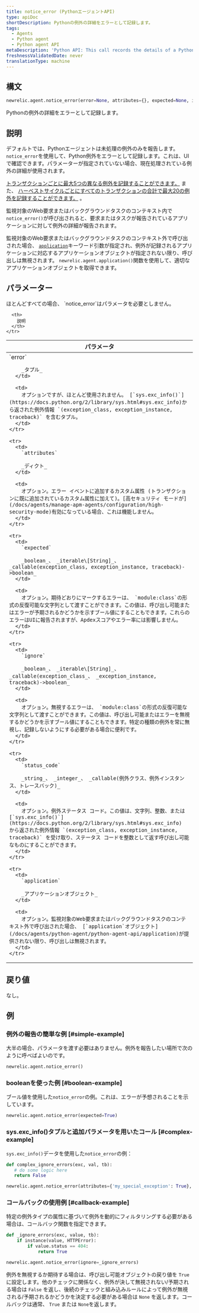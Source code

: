 ```yaml
---
title: notice_error (PythonエージェントAPI)
type: apiDoc
shortDescription: Pythonの例外の詳細をエラーとして記録します。
tags:
  - Agents
  - Python agent
  - Python agent API
metaDescription: 'Python API: This call records the details of a Python exception as an error.'
freshnessValidatedDate: never
translationType: machine
---
```


## 構文

```py
newrelic.agent.notice_error(error=None, attributes={}, expected=None, ignore=None, status_code=None, application=None)
```

Pythonの例外の詳細をエラーとして記録します。

## 説明

デフォルトでは、Pythonエージェントは未処理の例外のみを報告します。 `notice_error`を使用して、Python例外をエラーとして記録します。これは、UIで確認できます。パラメーターが指定されていない場合、現在処理されている例外の詳細が使用されます。

[トランザクションごとに最大5つの異なる例外を記録することができます。](/docs/accounts-partnerships/education/getting-started-new-relic/glossary#transaction) また、 [ハーベストサイクルごとにすべてのトランザクションの合計で最大20の例外を記録することができます。](/docs/apm/new-relic-apm/getting-started/glossary#harvest-cycle) 。

監視対象のWeb要求またはバックグラウンドタスクのコンテキスト内で`notice_error()`が呼び出されると、要求またはタスクが報告されているアプリケーションに対して例外の詳細が報告されます。

監視対象のWeb要求またはバックグラウンドタスクのコンテキスト外で呼び出された場合、 [`application`](/docs/agents/python-agent/python-agent-api/application)キーワード引数が指定され、例外が記録されるアプリケーションに対応するアプリケーションオブジェクトが指定されない限り、呼び出しは無視されます。 `newrelic.agent.application()`関数を使用して、適切なアプリケーションオブジェクトを取得できます。

## パラメーター

<Callout variant="tip">
  ほとんどすべての場合、 `notice_error`はパラメータを必要としません。
</Callout>

<table>
  <thead>
    <tr>
      <th width="25%">
        パラメータ
      </th>

      <th>
        説明
      </th>
    </tr>
  </thead>

  <tbody>
    <tr>
      <td>
        `error`

        _タプル_
      </td>

      <td>
        オプションですが、ほとんど使用されません。 [`sys.exc_info()`](https://docs.python.org/2/library/sys.html#sys.exc_info)から返された例外情報 `(exception_class, exception_instance, traceback)` を含むタプル。
      </td>
    </tr>

    <tr>
      <td>
        `attributes`

        _ディクト_
      </td>

      <td>
        オプション。エラー イベントに追加するカスタム属性 (トランザクションに既に追加されているカスタム属性に加えて)。[高セキュリティ モードが](/docs/agents/manage-apm-agents/configuration/high-security-mode)有効になっている場合、これは機能しません。
      </td>
    </tr>

    <tr>
      <td>
        `expected`

        _boolean_、 _iterable\[String]_、 _callable(exception_class, exception_instance, traceback)->boolean_
      </td>

      <td>
        オプション。期待どおりにマークするエラーは、 `module:class`の形式の反復可能な文字列として渡すことができます。この値は、呼び出し可能またはエラーが予期されるかどうかを示すブール値にすることもできます。これらのエラーはUIに報告されますが、Apdexスコアやエラー率には影響しません。
      </td>
    </tr>

    <tr>
      <td>
        `ignore`

        _boolean_、 _iterable\[String]_、 _callable(exception_class_、 _exception_instance, traceback)->boolean_
      </td>

      <td>
        オプション。無視するエラーは、 `module:class`の形式の反復可能な文字列として渡すことができます。この値は、呼び出し可能またはエラーを無視するかどうかを示すブール値にすることもできます。特定の種類の例外を常に無視し、記録しないようにする必要がある場合に便利です。
      </td>
    </tr>

    <tr>
      <td>
        `status_code`

        _string_、 _integer_、 _callable(例外クラス、例外インスタンス、トレースバック)_
      </td>

      <td>
        オプション。例外ステータス コード。この値は、文字列、整数、または [`sys.exc_info()`](https://docs.python.org/2/library/sys.html#sys.exc_info) から返された例外情報 `(exception_class, exception_instance, traceback)` を受け取り、ステータス コードを整数として返す呼び出し可能なものにすることができます。
      </td>
    </tr>

    <tr>
      <td>
        `application`

        _アプリケーションオブジェクト_
      </td>

      <td>
        オプション。監視対象のWeb要求またはバックグラウンドタスクのコンテキスト外で呼び出された場合、 [`application`オブジェクト](/docs/agents/python-agent/python-agent-api/application)が提供されない限り、呼び出しは無視されます。
      </td>
    </tr>
  </tbody>
</table>

## 戻り値

なし。

## 例

### 例外の報告の簡単な例 [#simple-example]

大半の場合、パラメータを渡す必要はありません。例外を報告したい場所で次のように呼べばよいのです。

```py
newrelic.agent.notice_error()
```

### booleanを使った例 [#boolean-example]

ブール値を使用した`notice_error`の例。これは、エラーが予想されることを示しています。

```py
newrelic.agent.notice_error(expected=True)
```

### sys.exc_info()タプルと追加パラメータを用いたコール [#complex-example]

`sys.exc_info()`データを使用した`notice_error`の例：

```py
def complex_ignore_errors(exc, val, tb):
   # do some logic here
   return False

newrelic.agent.notice_error(attributes={'my_special_exception': True}, ignore=complex_ignore_errors)
```

### コールバックの使用例 [#callback-example]

特定の例外タイプの属性に基づいて例外を動的にフィルタリングする必要がある場合は、コールバック関数を指定できます。

```py
def _ignore_errors(exc, value, tb):
    if instance(value, HTTPError):
        if value.status == 404:
            return True

newrelic.agent.notice_error(ignore=_ignore_errors)
```

例外を無視するか期待する場合は、呼び出し可能オブジェクトの戻り値を `True`に設定します。他のチェックに関係なく、例外が決して無視されない/予期される場合は `False` を返し、後続のチェックと組み込みルールによって例外が無視される/予期されるかどうかを決定する必要がある場合は `None` を返します。コールバックは通常、 `True` または `None`を返します。
